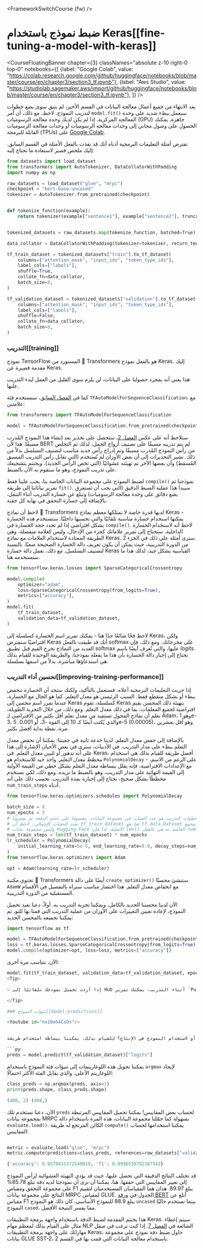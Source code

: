 <FrameworkSwitchCourse {fw} />

# ضبط نموذج باستخدام Keras[[fine-tuning-a-model-with-keras]]

<CourseFloatingBanner chapter={3}
  classNames="absolute z-10 right-0 top-0"
  notebooks={[
    {label: "Google Colab", value: "https://colab.research.google.com/github/huggingface/notebooks/blob/master/course/en/chapter3/section3_tf.ipynb"},
    {label: "Aws Studio", value: "https://studiolab.sagemaker.aws/import/github/huggingface/notebooks/blob/master/course/en/chapter3/section3_tf.ipynb"},
]} />

بعد الانتهاء من جميع أعمال معالجة البيانات في القسم الأخير، لم يتبق سوى بضع خطوات لتدريب النموذج. لاحظ، مع ذلك، أن أمر `model.fit()` سيعمل ببطء شديد على وحدة المعالجة المركزية. إذا لم يكن لديك وحدة معالجة الرسوميات (GPU) جاهزة، يمكنك الحصول على وصول مجاني إلى وحدات معالجة الرسوميات أو وحدات معالجة الرسوميات القابلة للبرمجة (TPUs) على [Google Colab](https://colab.research.google.com/).

تفترض أمثلة التعليمات البرمجية أدناه أنك قد نفذت بالفعل الأمثلة في القسم السابق. إليك ملخص قصير لاستعادة ما تحتاج إليه:

```py
from datasets import load_dataset
from transformers import AutoTokenizer, DataCollatorWithPadding
import numpy as np

raw_datasets = load_dataset("glue", "mrpc")
checkpoint = "bert-base-uncased"
tokenizer = AutoTokenizer.from_pretrained(checkpoint)


def tokenize_function(example):
    return tokenizer(example["sentence1"], example["sentence2"], truncation=True)


tokenized_datasets = raw_datasets.map(tokenize_function, batched=True)

data_collator = DataCollatorWithPadding(tokenizer=tokenizer, return_tensors="tf")

tf_train_dataset = tokenized_datasets["train"].to_tf_dataset(
    columns=["attention_mask", "input_ids", "token_type_ids"],
    label_cols=["labels"],
    shuffle=True,
    collate_fn=data_collator,
    batch_size=8,
)

tf_validation_dataset = tokenized_datasets["validation"].to_tf_dataset(
    columns=["attention_mask", "input_ids", "token_type_ids"],
    label_cols=["labels"],
    shuffle=False,
    collate_fn=data_collator,
    batch_size=8,
)
```

### التدريب[[training]]

نموذج TensorFlow المستورد من 🤗 Transformers هو بالفعل نموذج Keras. إليك مقدمة قصيرة عن Keras.

<Youtube id="rnTGBy2ax1c"/>

هذا يعني أنه بمجرد حصولنا على البيانات، لن يلزم سوى القليل من العمل لبدء التدريب عليها.

<Youtube id="AUozVp78dhk"/>

كما في [الفصل السابق](/course/chapter2)، سنستخدم فئة `TFAutoModelForSequenceClassification`، مع علامتين:

```py
from transformers import TFAutoModelForSequenceClassification

model = TFAutoModelForSequenceClassification.from_pretrained(checkpoint, num_labels=2)
```

ستلاحظ أنه على عكس [الفصل 2](/course/chapter2)، ستحصل على تحذير بعد إنشاء هذا النموذج المُدرب مسبقًا. هذا لأن BERT لم يتم تدريبه مسبقًا على تصنيف أزواج الجمل، لذلك تم التخلص من رأس النموذج المُدرب مسبقًا وتم إدراج رأس جديد مناسب لتصنيف التسلسل بدلاً من ذلك. تشير التحذيرات إلى أن بعض الأوزان لم تُستخدم (التي تقابل رأس التدريب المسبق المُسقط) وأن بعضها الآخر تم تهيئته عشوائيًا (التي تخص الرأس الجديد). ويختتم بتشجيعك على تدريب النموذج، وهو ما سنقوم به الآن بالضبط.

لضبط النموذج على مجموعة البيانات الخاصة بنا، يجب علينا فقط `compile()` نموذجنا ثم تمرير بياناتنا إلى طريقة `fit()`. سيبدأ هذا عملية الضبط الدقيق (التي يجب أن تستغرق بضع دقائق على وحدة معالجة الرسوميات) وتبلغ عن خسارة التدريب أثناء التنقل، بالإضافة إلى خسارة التحقق في نهاية كل حقبة.

<Tip>

لاحظ أن نماذج 🤗 Transformers لديها قدرة خاصة لا تمتلكها معظم نماذج Keras - يمكنها استخدام خسارة مناسبة تلقائيًا والتي تحسبها داخليًا. ستستخدم هذه الخسارة بشكل افتراضي إذا لم تحدد حجة الخسارة في `compile()`. لاحظ أنه لاستخدام الخسارة الداخلية، ستحتاج إلى تمرير علاماتك كجزء من الإدخال، وليس كعلامة منفصلة، وهي الطريقة المعتادة لاستخدام العلامات مع نماذج Keras. سترى أمثلة على ذلك في الجزء 2 من الدورة التدريبية، حيث يمكن أن يكون تعريف دالة الخسارة الصحيحة صعبًا. بالنسبة لتصنيف التسلسل، مع ذلك، تعمل دالة خسارة Keras القياسية بشكل جيد، لذلك هذا ما سنستخدمه هنا.

</Tip>

```py
from tensorflow.keras.losses import SparseCategoricalCrossentropy

model.compile(
    optimizer="adam",
    loss=SparseCategoricalCrossentropy(from_logits=True),
    metrics=["accuracy"],
)
model.fit(
    tf_train_dataset,
    validation_data=tf_validation_dataset,
)
```

<Tip warning={true}>

لاحظ فخًا شائعًا جدًا هنا - يمكنك تمرير اسم الخسارة كسلسلة إلى Keras، ولكن افتراضيًا ستفترض Keras أنك قد طبقت بالفعل softmax على مخرجاتك. ومع ذلك، فإن العديد من النماذج تخرج القيم قبل تطبيق softmax عليها، والتي تُعرف أيضًا باسم *logits*. نحتاج إلى إخبار دالة الخسارة بأن هذا ما يفعله نموذجنا، والطريقة الوحيدة للقيام بذلك هي استدعاؤها مباشرة، بدلاً من اسمها بسلسلة.

</Tip>


### تحسين أداء التدريب[[improving-training-performance]]

<Youtube id="cpzq6ESSM5c"/>

إذا جربت التعليمات البرمجية أعلاه، فستعمل بالتأكيد، ولكنك ستجد أن الخسارة تنخفض ببطء أو بشكل متقطع فقط. السبب الرئيسي هو *معدل التعلم*. كما هو الحال مع الخسارة، عندما نمرر اسم محسن إلى Keras كسلسلة، تقوم Keras بتهيئة ذلك المحسن بقيم افتراضية لجميع المعلمات، بما في ذلك معدل التعلم. ومع ذلك، من خلال التجربة الطويلة، نعلم أن نماذج المحول تستفيد من معدل تعلم أقل بكثير من الافتراضي لـ Adam، وهو 1e-3، والذي يُكتب أيضًا كـ 10 إلى القوة -3، أو 0.001. 5e-5 (0.00005)، وهو أقل بعشرين مرة، نقطة بداية أفضل بكثير.

بالإضافة إلى خفض معدل التعلم، لدينا خدعة ثانية في جعبتنا: يمكننا أن نخفض معدل التعلم ببطء على مدار التدريب. في الأدبيات، سترى في بعض الأحيان الإشارة إلى هذا على أنه *تدهور* أو *تليين* معدل التعلم. في Keras، أفضل طريقة للقيام بذلك هي استخدام *مخطط معدل التعلم*. واحد جيد للاستخدام هو `PolynomialDecay` - على الرغم من الاسم، مع الإعدادات الافتراضية، فإنه يقلل ببساطة معدل التعلم بشكل خطي من القيمة الأولية إلى القيمة النهائية على مدار التدريب، وهو بالضبط ما نريده. ومع ذلك، لكي نستخدم مخططًا بشكل صحيح، نحتاج إلى إخباره بمدة التدريب. نحسب ذلك على أنه `num_train_steps` أدناه.

```py
from tensorflow.keras.optimizers.schedules import PolynomialDecay

batch_size = 8
num_epochs = 3
# عدد خطوات التدريب هو عدد العينات في مجموعة البيانات، مقسومًا على حجم الدفعة ثم مضروبًا
# بعدد الحقبات الإجمالي. لاحظ أن tf_train_dataset هنا هو tf.data.Dataset مجمع،
# وليس مجموعة بيانات Hugging Face الأصلية، لذا فإن len() الخاصة به هي بالفعل num_samples // batch_size.
num_train_steps = len(tf_train_dataset) * num_epochs
lr_scheduler = PolynomialDecay(
    initial_learning_rate=5e-5, end_learning_rate=0.0, decay_steps=num_train_steps
)
from tensorflow.keras.optimizers import Adam

opt = Adam(learning_rate=lr_scheduler)
```

<Tip>

تحتوي مكتبة 🤗 Transformers أيضًا على دالة `create_optimizer()` ستنشئ محسنًا `AdamW` مع انخفاض معدل التعلم. هذا اختصار مناسب ستراه بالتفصيل في الأقسام المستقبلية من الدورة التدريبية.

</Tip>

الآن لدينا محسننا الجديد بالكامل، ويمكننا تجربة التدريب به. أولاً، دعنا نعيد تحميل النموذج، لإعادة تعيين التغييرات على الأوزان من عملية التدريب التي قمنا بها للتو، ثم يمكننا تجميعه بالمحسن الجديد:

```py
import tensorflow as tf

model = TFAutoModelForSequenceClassification.from_pretrained(checkpoint, num_labels=2)
loss = tf.keras.losses.SparseCategoricalCrossentropy(from_logits=True)
model.compile(optimizer=opt, loss=loss, metrics=["accuracy"])
```

الآن، نتناسب مرة أخرى:

```py
model.fit(tf_train_dataset, validation_data=tf_validation_dataset, epochs=3)
<Tip>

💡 إذا أردت تحميل نموذجك تلقائيًا إلى Hub أثناء التدريب، يمكنك تمرير `PushToHubCallback` في طريقة `model.fit()`. سنتعلم المزيد عن هذا في [الفصل 4](/course/chapter4/3)

</Tip>

### تنبؤات النموذج[[model-predictions]]

<Youtube id="nx10eh4CoOs"/>


تدريب النموذج ومشاهدة انخفاض الخسارة أمر رائع، ولكن ماذا لو أردنا الحصول على مخرجات من النموذج المدرب، إما لحساب بعض المقاييس أو لاستخدام النموذج في الإنتاج؟ للقيام بذلك، يمكننا ببساطة استخدام طريقة `predict()`. سيعيد هذا *logits* من رأس إخراج النموذج، واحد لكل فئة.

```py
preds = model.predict(tf_validation_dataset)["logits"]
```

يمكننا تحويل هذه اللوغاريتمات إلى تنبؤات فئة النموذج باستخدام `argmax` لإيجاد اللوغاريتم الأعلى، والذي يقابل الفئة الأكثر احتمالًا:

```py
class_preds = np.argmax(preds, axis=1)
print(preds.shape, class_preds.shape)
```

```python out
(408, 2) (408,)
```

الآن، دعنا نستخدم تلك `preds` لحساب بعض المقاييس! يمكننا تحميل المقاييس المرتبطة بمجموعة بيانات MRPC بسهولة كما حمّلنا مجموعة البيانات، هذه المرة باستخدام دالة `evaluate.load()`. الكائن المرتجع له طريقة `compute()` يمكننا استخدامها لحساب المقاييس:

```py

metric = evaluate.load("glue", "mrpc")
metric.compute(predictions=class_preds, references=raw_datasets["validation"]["label"])
```

```python out
{'accuracy': 0.8578431372549019, 'f1': 0.8996539792387542}
```

قد تختلف النتائج الدقيقة التي تحصل عليها، حيث قد يؤدي التهيئة العشوائية لرأس النموذج إلى تغيير المقاييس التي حققها. هنا، يمكننا أن نرى أن نموذجنا لديه دقة تبلغ 85.78% على مجموعة التحقق ومقياس F1 يبلغ 89.97. هذان هما المقياسان المستخدمتان لتقييم النتائج على مجموعة بيانات MRPC لمقياس GLUE. الجدول في [ورقة BERT](https://arxiv.org/pdf/1810.04805.pdf) أبلغ عن مقياس F1 يبلغ 88.9 للنموذج الأساسي. كان ذلك هو النموذج `uncased` بينما نستخدم حاليًا النموذج `cased`، مما يفسر النتيجة الأفضل.

هذا يختتم المقدمة لضبط الدقة باستخدام واجهة برمجة التطبيقات Keras. سيتم إعطاء مثال على القيام بذلك لمعظم مهام NLP الشائعة في [الفصل 7](/course/chapter7). إذا كنت ترغب في صقل مهاراتك على واجهة برمجة التطبيقات Keras، حاول ضبط دقة نموذج على مجموعة بيانات GLUE SST-2، باستخدام معالجة البيانات التي قمت بها في القسم 2.